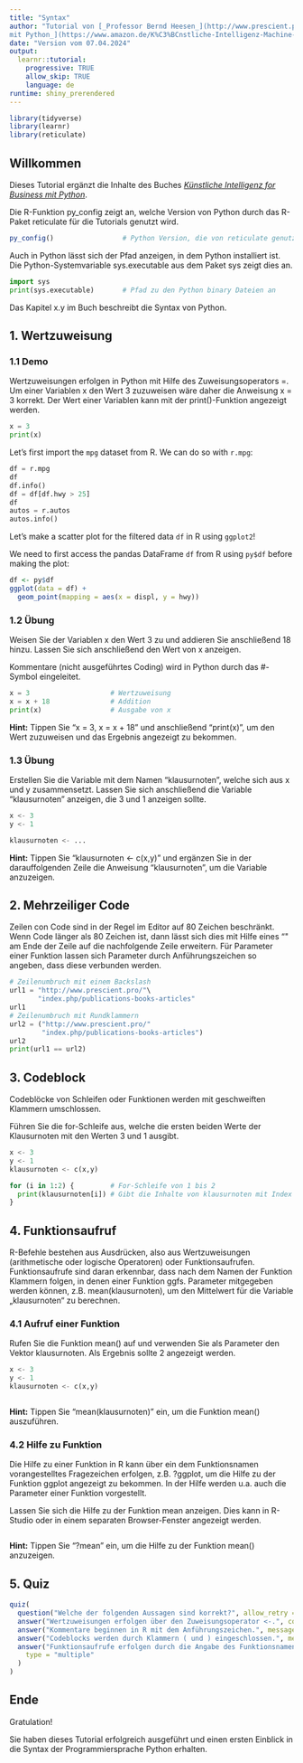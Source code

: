 ---
title: "Syntax"
author: "Tutorial von [_Professor Bernd Heesen_](http://www.prescient.pro), dem Autor des Buches [_Künstliche Intelligenz for Business
mit Python_](https://www.amazon.de/K%C3%BCnstliche-Intelligenz-Machine-Learning-mit/dp/3658415754)"
date: "Version vom 07.04.2024"
output: 
  learnr::tutorial:
    progressive: TRUE
    allow_skip: TRUE
    language: de
runtime: shiny_prerendered
---

```{r setup, include=FALSE}
library(tidyverse)
library(learnr)
library(reticulate)
```

## Willkommen

Dieses Tutorial ergänzt die Inhalte des Buches [_Künstliche Intelligenz for Business
mit Python_](https://www.amazon.de/K%C3%BCnstliche-Intelligenz-Machine-Learning-mit/dp/3658415754).

Die R-Funktion py_config zeigt an, welche Version von Python durch das R-Paket reticulate für die Tutorials genutzt wird.

```{r pythonversion, include = TRUE}
py_config()                 # Python Version, die von reticulate genutzt wird
```

Auch in Python lässt sich der Pfad anzeigen, in dem Python installiert ist. Die Python-Systemvariable sys.executable aus dem Paket sys zeigt dies an. 

```{python path, include = TRUE}
import sys
print(sys.executable)       # Pfad zu den Python binary Dateien an
```

Das Kapitel x.y im Buch beschreibt die Syntax von Python.

## 1. Wertzuweisung

### 1.1 Demo

Wertzuweisungen erfolgen in Python mit Hilfe des Zuweisungsoperators =. Um einer Variablen x den Wert 3 zuzuweisen wäre daher die Anweisung x = 3 korrekt. Der Wert einer Variablen kann mit der print()-Funktion angezeigt werden.

```{python 1_1, exercise=FALSE}
x = 3
print(x) 
```

Let's first import the `mpg` dataset from R. We can do so with `r.mpg`:

```{python data, exercise = TRUE}
df = r.mpg
df
df.info()
df = df[df.hwy > 25]
df
autos = r.autos
autos.info()
```

Let's make a scatter plot for the filtered data `df` in R using `ggplot2`! 

We need to first access the pandas DataFrame `df` from R using `py$df` before making the plot:

```{r plot_py_data, exercise = TRUE, exercise.lines = 5}
df <- py$df
ggplot(data = df) +
  geom_point(mapping = aes(x = displ, y = hwy))
```

### 1.2 Übung

Weisen Sie der Variablen x den Wert 3 zu und addieren Sie anschließend 18 hinzu. Lassen Sie sich anschließend den Wert von x anzeigen.

Kommentare (nicht ausgeführtes Coding) wird in Python durch das #-Symbol eingeleitet.

```{python 1_2, exercise=TRUE}
x = 3                    # Wertzuweisung
x = x + 18               # Addition
print(x)                 # Ausgabe von x
```

<div id="1_2-hint">
**Hint:** Tippen Sie "x = 3, x = x + 18" und anschließend "print(x)", um den Wert zuzuweisen und das Ergebnis angezeigt zu bekommen.
</div>

### 1.3 Übung

Erstellen Sie die Variable mit dem Namen "klausurnoten", welche sich aus x und y zusammensetzt.
Lassen Sie sich anschließend die Variable "klausurnoten" anzeigen, die 3 und 1 anzeigen sollte.

```{python 1_3-setup, exercise=FALSE, echo=FALSE, include=FALSE}
x <- 3
y <- 1 
```


```{python 1_3, exercise=TRUE, exercise.setup="1_3-setup"}
klausurnoten <- ...

```

<div id="1_3-hint">
**Hint:** Tippen Sie "klausurnoten <- c(x,y)" und ergänzen Sie in der darauffolgenden Zeile die Anweisung "klausurnoten", um die Variable anzuzeigen.
</div>

## 2. Mehrzeiliger Code

Zeilen con Code sind in der Regel im Editor auf 80 Zeichen beschränkt. Wenn Code länger als 80 Zeichen ist, dann lässt sich dies mit Hilfe eines "\" am Ende der Zeile auf die nachfolgende Zeile erweitern. Für Parameter einer Funktion lassen sich Parameter durch Anführungszeichen so angeben, dass diese verbunden werden.

```{python 2_1, exercise=TRUE}
# Zeilenumbruch mit einem Backslash
url1 = "http://www.prescient.pro/"\
       "index.php/publications-books-articles"
url1
# Zeilenumbruch mit Rundklammern
url2 = ("http://www.prescient.pro/"
        "index.php/publications-books-articles")
url2
print(url1 == url2)
```

## 3. Codeblock

Codeblöcke von Schleifen oder Funktionen werden mit geschweiften Klammern umschlossen.

Führen Sie die for-Schleife aus, welche die ersten beiden Werte der Klausurnoten mit den Werten 3 und 1 ausgibt.

```{python 3-setup, exercise=FALSE, echo=FALSE, include=FALSE}
x <- 3
y <- 1 
klausurnoten <- c(x,y)
```

```{python 3, exercise=TRUE, exercise.setup="3-setup"}
for (i in 1:2) {         # For-Schleife von 1 bis 2
  print(klausurnoten[i]) # Gibt die Inhalte von klausurnoten mit Index i aus
}

```

## 4. Funktionsaufruf

R-Befehle bestehen aus Ausdrücken, also aus Wertzuweisungen (arithmetische oder logische Operatoren) oder Funktionsaufrufen. Funktionsaufrufe sind daran erkennbar, dass nach dem Namen der Funktion Klammern folgen, in denen einer Funktion ggfs. Parameter mitgegeben werden können, z.B. mean(klausurnoten), um den Mittelwert für die Variable „klausurnoten“ zu berechnen.

### 4.1 Aufruf einer Funktion

Rufen Sie die Funktion mean() auf und verwenden Sie als Parameter den Vektor klausurnoten. Als Ergebnis sollte 2 angezeigt werden.

```{python 4_1-setup, exercise=FALSE, echo=FALSE, include=FALSE}
x <- 3
y <- 1 
klausurnoten <- c(x,y)
```

```{python 4_1, exercise=TRUE, exercise.setup="4_1-setup"}

```

<div id="4_1-hint">
**Hint:** Tippen Sie "mean(klausurnoten)" ein, um die Funktion mean() auszuführen.
</div>

### 4.2 Hilfe zu Funktion

Die Hilfe zu einer Funktion in R kann über ein dem Funktionsnamen vorangestelltes Fragezeichen erfolgen, z.B. ?ggplot, um die Hilfe zu der Funktion ggplot angezeigt zu bekommen. In der Hilfe werden u.a. auch die Parameter einer Funktion vorgestellt.

Lassen Sie sich die Hilfe zu der Funktion mean anzeigen. Dies kann in R-Studio oder in einem separaten Browser-Fenster angezeigt werden.

```{python 4_2, exercise=TRUE}

```

<div id="4_2-hint">
**Hint:** Tippen Sie "?mean" ein, um die Hilfe zu der Funktion mean() anzuzeigen.
</div>

## 5. Quiz 

```{r 5, echo = FALSE}
quiz(
  question("Welche der folgenden Aussagen sind korrekt?", allow_retry = TRUE, random_answer_order = TRUE,
  answer("Wertzuweisungen erfolgen über den Zuweisungsoperator <-.", correct = TRUE, message = "Alternativ zu <- kann auch das = verwendet werden."),
  answer("Kommentare beginnen in R mit dem Anführungszeichen.", message = "Nein, das #-Zeichen stellt den Beginn eines Kommentars dar."),
  answer("Codeblocks werden durch Klammern ( und ) eingeschlossen.", message = "Nein, Codeblocks werden in { und } eingeschlossen."),
  answer("Funktionsaufrufe erfolgen durch die Angabe des Funktionsnamens gefolgt von ( und ). In den Klammern werden ggfs. Parameter an die Funktion übergeben.", correct = TRUE, message = "Ja, in Klammern können einer Funktion beliebig viele Parameter beliebigen Formats übergeben werden."),
    type = "multiple"
  )
)
```

## Ende 

Gratulation!

Sie haben dieses Tutorial erfolgreich ausgeführt und einen ersten Einblick in die Syntax der Programmiersprache Python erhalten.